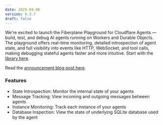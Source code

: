 ```yaml
---
date: 2025-04-06
version: 0.3.7
draft: false
---
```


We're excited to launch the Fiberplane Playground for Cloudflare Agents —  build, test, and debug AI agents running on Workers and Durable Objects. The playground offers real-time monitoring, detailed introspection of agent state, and full visibility into events like HTTP, WebSocket, and tool calls, making debugging stateful agents faster and more intuitive. Start with the [library here](https://github.com/fiberplane/fiberplane/tree/main/packages/agents).

Read the [announcement blog post here](/blog/cloudflare-agents-playground).

### Features

- State Introspection: Monitor the internal state of your agents
- Message Tracking: View incoming and outgoing messages between agents
- Instance Monitoring: Track each instance of your agents
- Database Inspection: View the state of underlying SQLite database used by the agent